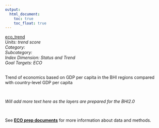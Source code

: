 ```yaml
---
output:
  html_document:
    toc: true
    toc_float: true
---
```


[eco_trend](https://github.com/OHI-Science/bhi/blob/master/baltic/layers/eco_trend_scores_bhi2015.csv)\
*Units: trend score*\
*Category:*\
*Subcategory:*\
*Index Dimension: Status and Trend*\
*Goal Targets: ECO*\
<br>

Trend of economics based on GDP per capita in the BHI regions compared with country-level GDP per capita

<br>

*Will add more text here as the layers are prepared for the BHI2.0*

<br>

See [**ECO prep documents**](https://github.com/OHI-Science/bhi-1.0-archive/blob/draft/baltic2015/prep/ECO/eco_prep.md) for more information about data and methods.

<br>

